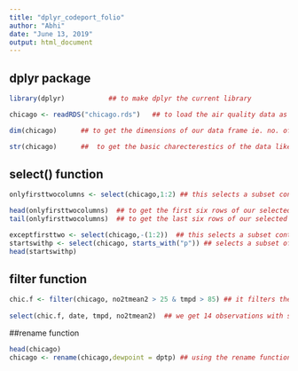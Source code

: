 ---
title: "dplyr_codeport_folio"
author: "Abhi"
date: "June 13, 2019"
output: html_document
---
## dplyr package

```{r}
library(dplyr)           ## to make dplyr the current library

chicago <- readRDS("chicago.rds")   ## to load the air quality data as a data frame called "chicago"
```


```{r}
dim(chicago)      ## to get the dimensions of our data frame ie. no. of rows and columns
```

```{r}
str(chicago)      ##  to get the basic charecterestics of the data like variable type and few observations
```

## select() function

```{r}
onlyfirsttwocolumns <- select(chicago,1:2) ## this selects a subset containing only the first two columns of the chicago dataframe
```
```{r}
head(onlyfirsttwocolumns)  ## to get the first six rows of our selected subset of chicago
tail(onlyfirsttwocolumns)  ## to get the last six rows of our selected subset of chicago
```
```{r}
exceptfirsttwo <- select(chicago,-(1:2))  ## this selects a subset containing every other column except the first two columns of the chicago dataframe
startswithp <- select(chicago, starts_with("p")) ## selects a subset of all the variables starting with "P"
head(startswithp)  
```

## filter function
```{r}
chic.f <- filter(chicago, no2tmean2 > 25 & tmpd > 85) ## it filters the rows where no2tmean2 > 25 and tmpd > 85
 
select(chic.f, date, tmpd, no2tmean2)  ## we get 14 observations with specific dates and values
```
 

##rename function
 
 ```{r}
head(chicago)
chicago <- rename(chicago,dewpoint = dptp) ## using the rename function to change the variable name from dptp to dewpoint

 ``` 

 
 
 
 
 
 
 